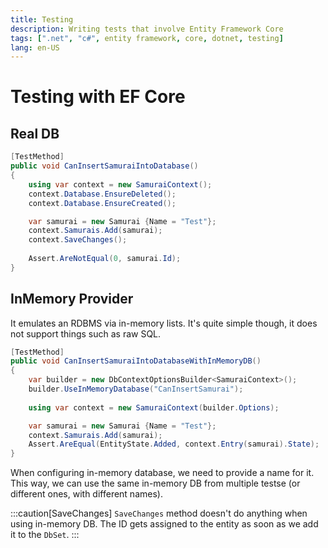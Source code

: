 ```yaml
---
title: Testing
description: Writing tests that involve Entity Framework Core
tags: [".net", "c#", entity framework, core, dotnet, testing]
lang: en-US
---
```


# Testing with EF Core

## Real DB

```csharp
[TestMethod]
public void CanInsertSamuraiIntoDatabase()
{
    using var context = new SamuraiContext();
    context.Database.EnsureDeleted();
    context.Database.EnsureCreated();

    var samurai = new Samurai {Name = "Test"};
    context.Samurais.Add(samurai);
    context.SaveChanges();
    
    Assert.AreNotEqual(0, samurai.Id);
}
```

## InMemory Provider

It emulates an RDBMS via in-memory lists. It's quite simple though, it does not
support things such as raw SQL.

```csharp {5}
[TestMethod]
public void CanInsertSamuraiIntoDatabaseWithInMemoryDB()
{
    var builder = new DbContextOptionsBuilder<SamuraiContext>();
    builder.UseInMemoryDatabase("CanInsertSamurai");
    
    using var context = new SamuraiContext(builder.Options);

    var samurai = new Samurai {Name = "Test"};
    context.Samurais.Add(samurai);
    Assert.AreEqual(EntityState.Added, context.Entry(samurai).State);
}
```

When configuring in-memory database, we need to provide a name for it. This way,
we can use the same in-memory DB from multiple testse (or different ones, with
different names).

:::caution[SaveChanges]
`SaveChanges` method doesn't do anything when using in-memory DB. The ID gets
assigned to the entity as soon as we add it to the `DbSet`.
:::